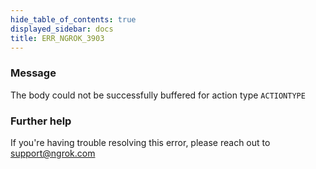```yaml
---
hide_table_of_contents: true
displayed_sidebar: docs
title: ERR_NGROK_3903
---
```


### Message

The body could not be successfully buffered for action type `ACTIONTYPE`

<ErrorDetails />

### Further help

If you're having trouble resolving this error, please reach out to [support@ngrok.com](mailto:support@ngrok.com?subject=Help%20with%20ERR_NGROK_3903)
